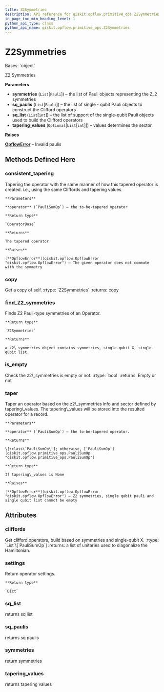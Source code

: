 ```yaml
---
title: Z2Symmetries
description: API reference for qiskit.opflow.primitive_ops.Z2Symmetries
in_page_toc_min_heading_level: 1
python_api_type: class
python_api_name: qiskit.opflow.primitive_ops.Z2Symmetries
---
```


# Z2Symmetries

<Class id="qiskit.opflow.primitive_ops.Z2Symmetries" isDedicatedPage={true} github="https://github.com/qiskit/qiskit/tree/stable/0.18/qiskit/opflow/primitive_ops/tapered_pauli_sum_op.py" signature="Z2Symmetries(symmetries, sq_paulis, sq_list, tapering_values=None)">
  Bases: `object`

  Z2 Symmetries

  **Parameters**

  *   **symmetries** (`List`\[`Pauli`]) – the list of Pauli objects representing the Z\_2 symmetries
  *   **sq\_paulis** (`List`\[`Pauli`]) – the list of single - qubit Pauli objects to construct the Clifford operators
  *   **sq\_list** (`List`\[`int`]) – the list of support of the single-qubit Pauli objects used to build the Clifford operators
  *   **tapering\_values** (`Optional`\[`List`\[`int`]]) – values determines the sector.

  **Raises**

  [**OpflowError**](qiskit.opflow.OpflowError "qiskit.opflow.OpflowError") – Invalid paulis

  ## Methods Defined Here

  ### consistent\_tapering

  <Function id="qiskit.opflow.primitive_ops.Z2Symmetries.consistent_tapering" signature="Z2Symmetries.consistent_tapering(operator)">
    Tapering the operator with the same manner of how this tapered operator is created. i.e., using the same Cliffords and tapering values.

    **Parameters**

    **operator** (`PauliSumOp`) – the to-be-tapered operator

    **Return type**

    `OperatorBase`

    **Returns**

    The tapered operator

    **Raises**

    [**OpflowError**](qiskit.opflow.OpflowError "qiskit.opflow.OpflowError") – The given operator does not commute with the symmetry
  </Function>

  ### copy

  <Function id="qiskit.opflow.primitive_ops.Z2Symmetries.copy" signature="Z2Symmetries.copy()">
    Get a copy of self. :rtype: `Z2Symmetries` :returns: copy
  </Function>

  ### find\_Z2\_symmetries

  <Function id="qiskit.opflow.primitive_ops.Z2Symmetries.find_Z2_symmetries" signature="classmethod Z2Symmetries.find_Z2_symmetries(operator)">
    Finds Z2 Pauli-type symmetries of an Operator.

    **Return type**

    `Z2Symmetries`

    **Returns**

    a z2\_symmetries object contains symmetries, single-qubit X, single-qubit list.
  </Function>

  ### is\_empty

  <Function id="qiskit.opflow.primitive_ops.Z2Symmetries.is_empty" signature="Z2Symmetries.is_empty()">
    Check the z2\_symmetries is empty or not. :rtype: `bool` :returns: Empty or not
  </Function>

  ### taper

  <Function id="qiskit.opflow.primitive_ops.Z2Symmetries.taper" signature="Z2Symmetries.taper(operator)">
    Taper an operator based on the z2\_symmetries info and sector defined by tapering\_values. The tapering\_values will be stored into the resulted operator for a record.

    **Parameters**

    **operator** (`PauliSumOp`) – the to-be-tapered operator.

    **Returns**

    \[:class\`PauliSumOp\`]; otherwise, [`PauliSumOp`](qiskit.opflow.primitive_ops.PauliSumOp "qiskit.opflow.primitive_ops.PauliSumOp")

    **Return type**

    If tapering\_values is None

    **Raises**

    [**OpflowError**](qiskit.opflow.OpflowError "qiskit.opflow.OpflowError") – Z2 symmetries, single qubit pauli and single qubit list cannot be empty
  </Function>

  ## Attributes

  ### cliffords

  <Attribute id="qiskit.opflow.primitive_ops.Z2Symmetries.cliffords">
    Get clifford operators, build based on symmetries and single-qubit X. :rtype: `List`\[`PauliSumOp`] :returns: a list of unitaries used to diagonalize the Hamiltonian.
  </Attribute>

  ### settings

  <Attribute id="qiskit.opflow.primitive_ops.Z2Symmetries.settings">
    Return operator settings.

    **Return type**

    `Dict`
  </Attribute>

  ### sq\_list

  <Attribute id="qiskit.opflow.primitive_ops.Z2Symmetries.sq_list">
    returns sq list
  </Attribute>

  ### sq\_paulis

  <Attribute id="qiskit.opflow.primitive_ops.Z2Symmetries.sq_paulis">
    returns sq paulis
  </Attribute>

  ### symmetries

  <Attribute id="qiskit.opflow.primitive_ops.Z2Symmetries.symmetries">
    return symmetries
  </Attribute>

  ### tapering\_values

  <Attribute id="qiskit.opflow.primitive_ops.Z2Symmetries.tapering_values">
    returns tapering values
  </Attribute>
</Class>

